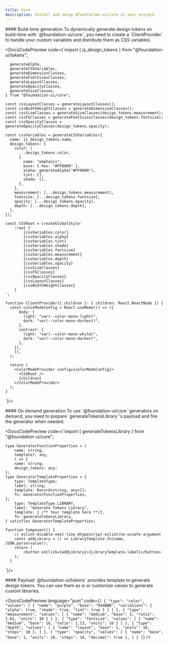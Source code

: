 ```yaml
---
title: Core
description: Install and setup @founfation-ui/core in your project.
---
```


<DocsSection>
#### Build-time generation

<DocsTextBlock className="m-b-medium-60">
  To dynamically generate design tokens on build-time with
  `@foundation-ui/core`, you need to create a `ClientProvider` to handle your
  custom variables and distribute them as CSS variables.
</DocsTextBlock>

<DocsCodePreview
    code={`import { js_design_tokens } from "@foundation-ui/tokens";

      generateAlpha,
      generateCSSVariables,
      generateDimensionClasses,
      generateFontSizesClasses,
      generateLayoutClasses,
      generateOpacityClasses,
      generateSizeClasses,
    } from "@foundation-ui/core";

    const cssLayoutClasses = generateLayoutClasses();
    const cssWidthHeightClasses = generateDimensionClasses();
    const cssSizeClasses = generateSizeClasses(design_tokens.measurement);
    const cssFSClasses = generateFontSizesClasses(design_tokens.fontsize);
    const cssOpacityClasses = generateOpacityClasses(design_tokens.opacity);

    const cssVariables = generateCSSVariables({
      name: js_design_tokens.name,
      design_tokens: {
        color: [
          ...design_tokens.color,
          {
            name: "emphasis",
            base: { hex: "#FF0000" },
            alpha: generateAlpha("#FF0000"),
            tint: [],
            shade: [],
          },
        ],
        measurement: [...design_tokens.measurement],
        fontsize: [...design_tokens.fontsize],
        opacity: [...design_tokens.opacity],
        depth: [...design_tokens.depth],
      },
    });

    const CSSRoot = createGlobalStyle'
        :root {
            {cssVariables.color}
            {cssVariables.alpha}
            {cssVariables.tint}
            {cssVariables.shade}
            {cssVariables.fontsize}
            {cssVariables.measurement}
            {cssVariables.depth}
            {cssVariables.opacity}
            {cssSizeClasses}
            {cssFSClasses}
            {cssOpacityClasses}
            {cssLayoutClasses}
            {cssWidthHeightClasses}
        }
    ';

    function ClientProvider({ children }: { children: React.ReactNode }) {
      const colorModeConfig = React.useMemo(() => ({
          body: {
            light: "var(--color-mono-light)",
            dark: "var(--color-mono-darkest)",
          },
          contrast: {
            light: "var(--color-mono-white)",
            dark: "var(--color-mono-darker)",
          },
        }),
        [],
      );

      return (
        <ColorModeProvider config={colorModeConfig}>
          <CSSRoot />
          {children}
        </ColorModeProvider>
      );
    }

`}/>

</DocsSection>

<DocsSection>
#### On demand generation

<DocsTextBlock className="m-b-medium-60">
  To use `@foundation-ui/core` generators on demand, you need to prepare
  `generateTokensLibrary`'s payload and fire the generator when needed.
</DocsTextBlock>

<DocsCodePreview
    code={`import { generateTokensLibrary } from "@foundation-ui/core";

    type GeneratorFunctionProperties = (
        name: string,
        template?: any,
        ) => {
        name: string;
        design_tokens: any;
    };
    type GeneratorTemplateProperties = {
        type: TemplateType;
        label: string;
        template: Record<string, any>[];
        fn: GeneratorFunctionProperties;
    };
        type: TemplateType.LIBRARY,
        label: "Generate Tokens Library",
        template: { /** Your template here **/},
        fn: generateTokensLibrary,
    } satisfies GeneratorTemplateProperties;

    function Component() {
        // eslint-disable-next-line @typescript-eslint/no-unsafe-argument
        const addLibrary = () => LibraryTemplate.fn(name, JSON.parse(value));
        return (
            <button onClick={addLibrary}>{LibraryTemplate.label}</button>
        );
      }

`}/>

</DocsSection>

<DocsSection>
#### Payload

<DocsTextBlock className="m-b-medium-60">
  `@foundation-ui/tokens` provides template to generate design tokens. You can
  use them as is or customize values to generate custom libraries.
</DocsTextBlock>

<DocsCodePreview
  language="json"
  code={`[
    {
        "type": "color",
        "values": [
            {
                "name": "purple",
                "base": "944BBB",
                "variations": {
                "alpha": true,
                "shade": true,
                "tint": true
                }
            }
        ]
    },
    {
        "type": "measurement",
        "values": [
            {
                "name": "medium",
                "base": 3,
                "ratio": 1.62,
                "units": 10
            }
        ]
    },
    {
        "type": "fontsize",
        "values": [
            {
                "name": "medium",
                "base": 16,
                "ratio": 1.13,
                "units": 10
            }
        ]
    },
    {
        "type": "depth",
        "values": [
            {
                "name": "layout",
                "base": 1,
                "units": 10,
                "steps": 10
            },
        ]
    },
    {
        "type": "opacity",
        "values": [
            {
                "name": "base",
                "base": 1,
                "units": 10,
                "steps": 10,
                "decimal": true
            },
        ]
    }
]`}
/>

</DocsSection>

<DocsFooter prev="/docs/core/installation" next="/docs/core/generate-tokens" />
